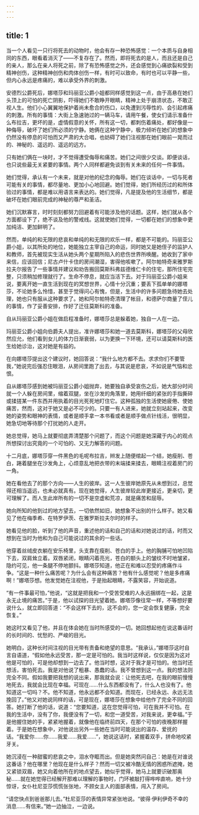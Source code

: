 ```yaml
---
---
---
```

title: 1
---





当一个人看见一只行将死去的动物时，他会有存一种恐怖感觉：一个本质与自身相同的东西，眼看着消灭了——不复存在了。然而，即将死去的是人，而且还是自己的亲人，那么在亲人将死之前，除了有恐怖感觉之外，还会感觉到心痛欲裂和受到精神创伤，这种精神创伤和肉体创伤一样，有时可以致命，有时也可以平静一些，但内心永远是疼痛的，难以承受外界的刺激。

安德烈公爵死后，娜塔莎和玛丽亚公爵小姐都同样感觉到这一点，由于高悬在她们头顶上的可怕的死亡阴影，吓得她们不敢睁开眼睛，精神上处于崩溃状态，不敢正视人生。他们小心翼翼地保护着尚未愈合的伤口，以免遭到污辱性的、会引起疼痛的刺激。所有的事情：大街上急速驰过的一辆马车，请用午餐，使女们请示准备什么布拉吉，更坏的是，虚情假意的关怀，所有这一切，都刺伤着痛处，都好像是一种侮辱，破坏了她们所必须的宁静。她俩在这种宁静中，极力倾听在她们的想象中仍然没有停息的可怕而又严肃的大合唱，也妨碍了她们注视那在她们眼前一晃而过的、神秘的、遥远的、遥远的远方。

只有她们俩在一块时，才不觉得遭受侮辱和痛苦。她们之间很少交谈。即便谈话，也只说些最无关紧要的事情。两个人同样都避免谈到有关未来的任何一件事情。

她们觉得，承认有一个未来，就是对他的纪念的侮辱。她们在谈话中，一切与死者可能有关的事情，都尽量地、更加小心地回避。她们觉得，她们所经历过的和所体验过的事情，都是难以用语言来表达的。她们觉得，凡是提及他的生活细节，都是破坏在她们眼前完成的神秘的尊严和圣洁。

她们沉默寡言，时时刻刻都努力回避着有可能涉及他的话题。这样，她们就从各个方面都设下了，绝不谈及他的警戒线。这就使她们觉得，一切都在她们的想象中更加纯洁、更加鲜明了。

然而，单纯的和无限的悲哀和单纯的和无限的欢乐一样，都是不可能的。玛丽亚公爵小姐，以其所处的地位，她能独立主宰自己的命运，同时她又是她侄子的监护人和教师，首先被现实生活从她头两个星期所陷入的悲伤世界所唤醒。她收到了家中来信，应该回信；尼古卢什卡住的房间潮湿，害得他咳嗽了。阿尔帕特奇来雅罗斯拉夫尔报告了一些事情并建议和劝告搬回莫斯科弗兹德维仁卡的住宅，那所住宅完整，只须稍加修理就行了。生命不停息，就应当活下去。对于玛丽亚公爵小姐来说，要离开她一直生活到现在的冥想世界，心情十分沉重；要丢下孤单单的娜塔莎，不论她多么怜惜，甚至于觉得问心有愧，但是，生活中的许多问题急待她去处理，她也只有服从这种要求了。她和阿尔帕特奇清理了帐目，和德萨尔商量了侄儿的事情，作了妥善安排，作好了迁往莫斯科的准备。

自从玛丽亚公爵小姐在做启程准备时，娜塔莎总是躲着她，独自一人在一边。

玛丽亚公爵小姐向伯爵夫人提出，准许娜塔莎和她一道去莫斯科，娜塔莎的父母欣然应允，他们看到女儿的体力日渐衰弱，以为更换一下环境，还可以请莫斯科的医生给她诊治，这对她是有益的。

在向娜塔莎提出这个建议时，她回答说：“我什么地方都不去。求求你们不要管我，”她说完后强忍住眼泪，从房间里跑了出去，与其说是悲哀，不如说是气恼和忿恨。

自从娜塔莎感到她被玛丽亚公爵小姐抛弃，她要独自承受哀伤之后，她大部分时间就一个人躲在房间里，缩着双腿，坐在沙发的角落里，她用纤细的紧张的手指撕碎或揉搓某一件东西并用执着的目光死死地盯住它。这种孤独的生活使她疲倦、使她痛苦，然而，这对于她又是必不可少的。只要一有人进来，她就立刻站起来，改变她的姿势和眼神的表情，或者是顺手拿一本书看或者是顺手做点针线活，很明显，她急切地等待那个打扰她的人走开。

她总觉得，她马上就要彻底弄清楚那个问题了，而这个问题是她深藏于内心的观点所想探讨出究竟的一个可怕的、又无力解答的问题。

十二月底，娜塔莎穿一件黑色的毛呢布拉吉，辫发上随便绾起一个结，她瘦削、苍白，踡着腿坐在沙发角上，心烦意乱地把衣带的末端揉来揉去，眼睛注视着房门的一角。

她在看他去了的那个方向——人生的彼岸。这一人生彼岸她原先从未想到过，总觉得还相当遥远，也未必就真有。现在她觉得，人生彼岸较此岸更接近，更亲切，更可理解了。而人生此岸所有的一切不是空虚和荒凉，就是痛苦和屈辱。

她向所知的他到过的地方望去，一切依然如旧，她想象不出别的什么样子。她又看见了他在梅季希、在特罗伊茨、在雅罗斯拉夫尔时的样子。

她看见他的脸，听到了他的声音，重述他的话和自己的话和对她说过的话，时而又想到在当时为他和为自己可能说过的其余的一些话。

他穿着丝绒皮衣躺在安乐椅里，头支靠在瘦削、苍白的手上。他的胸脯可怕地凹陷下去，双肩耸立着。双唇紧闭，眼睛闪着亮光，苍白的额头上的皱纹不时地皱紧，隐约可见，他一条腿不停地颤抖。娜塔莎知道，他正在和难以忍受的疼痛作斗争。“这是一种什么痛苦呢？为什么会有这种痛苦？他有什么感觉呢？他是多疼痛啊！”娜塔莎想。他发觉她在注视他，于是抬起眼睛，不露笑容，开始说道。

“有一件事最可怕，”他说，“这就是把我和一个受苦受难的人永远捆绑在一起，这是永无止境的痛苦。”于是，他以试探的目光望着她。娜塔莎像往常一样，不等想好要说什么，就立即回答道：“不会这样下去的，这不会的，您一定会恢复健康，完全恢复。”

她这时又看见了他，并且在体会她在当时所感受的一切。她回想起他在说这番话时的长时间的、忧愁的、严峻的目光。

她明白，这种长时间注视的目光带有责备和绝望的意思。“我承认，”娜塔莎这时自言自语道，“假如他永远受苦，那一定是可怕的。我当时这样说，仅仅是因为这对他是可怕的，可是他却想到一边去了。他当时想，这对于我才是可怕的。他当时还想活，害怕死去。我是对他说了粗暴、愚蠢的话。我不曾想到这一点。我的想法则完全不同。假如我要把我想的说出来，那我就会说：让他死去吧，在我的眼前慢慢地死去，我就会比现在幸福。可现在……什么东西都没有了，什么人也没有了。他知道这一切吗？不。他不知道，他永远都不会知道。而现在，已经永远、永远无法挽回了。”他又对她说同样的话，可是现在，娜塔莎在想象中给他作了完全不同的回答。她打断了他的话，说道：“您要知道，这在您觉得可怕，可在我并不可怕。在我的生活中，没有了你，我便没有了一切，和您一道受苦，对我来说，更幸福。”于是他握住她的手，紧紧地握着，就像他在临终前四天，在那个可怕的夜晚那样握着。于是她在想象中，对他说出另外一些她在当时可能说出的温存、爱抚的话。“我爱你……你……我爱……我爱……”，她说这话时，紧握着双手，拼命地咬紧牙关。

她沉浸在一种甜蜜的悲哀之中，泪水夺眶而出。但是她突然问自己：她是在对谁说这番话？他在哪里？他现在是什么样子？然而一切又被冷酷无情的困惑所遮掩，她又紧锁双眉，她又向着他所在的地点望去，她似乎觉得，她马上就要识破那奥秘……就在她觉得已经解开那难以理解的事物时，门环被敲打得哗哗直响，她十分惊讶，女仆杜尼亚莎慌慌张张地，不顾女主人的面部表情，闯入了房间。

“请您快点到爸爸那儿去。”杜尼亚莎的表情异常紧张地说。“彼得·伊利伊奇不幸的消息……有信来。”她一边抽泣，一边说。